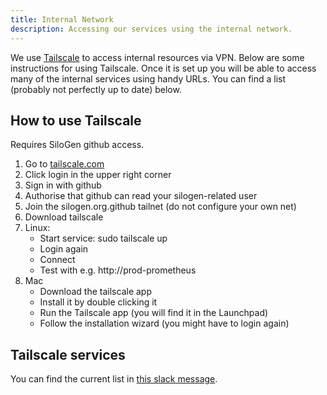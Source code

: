 ```yaml
---
title: Internal Network
description: Accessing our services using the internal network.
---
```


We use [Tailscale](https://tailscale.com/) to access internal resources via VPN. Below are some instructions for using Tailscale. Once it is set up you will be able to access many of the internal services using handy URLs. You can find a list (probably not perfectly up to date) below.

## How to use Tailscale

<Admonition type="info" title="GitHub">
  Requires SiloGen github access.
</Admonition>

1. Go to [tailscale.com](https://tailscale.com/)
2. Click login in the upper right corner
3. Sign in with github
4. Authorise that github can read your silogen-related user
5. Join the silogen.org.github tailnet (do not configure your own net)
6. Download tailscale
7. Linux:
   - Start service: sudo tailscale up
   - Login again
   - Connect
   - Test with e.g. http://prod-prometheus
8. Mac
   - Download the tailscale app
   - Install it by double clicking it
   - Run the Tailscale app (you will find it in the Launchpad)
   - Follow the installation wizard (you might have to login again)

## Tailscale services

You can find the current list in [this slack message](https://siloai-internal.slack.com/archives/C068NU8J8SE/p1706793663014929?thread_ts=1706793656.627109&cid=C068NU8J8SE).
